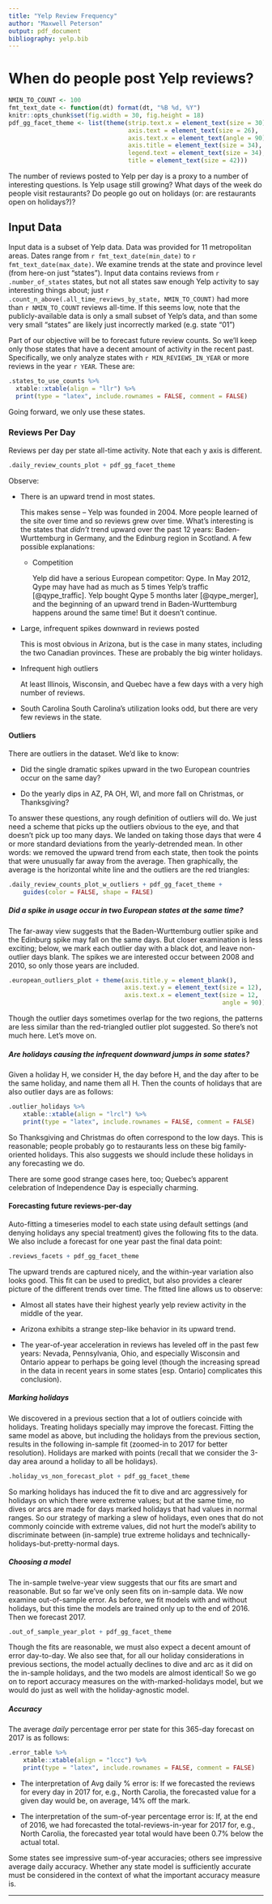 ```yaml
---
title: "Yelp Review Frequency"
author: "Maxwell Peterson"
output: pdf_document
bibliography: yelp.bib
---
```


# When do people post Yelp reviews?

```r
NMIN_TO_COUNT <- 100
fmt_text_date <- function(dt) format(dt, "%B %d, %Y")
knitr::opts_chunk$set(fig.width = 30, fig.height = 18)
pdf_gg_facet_theme <- list(theme(strip.text.x = element_text(size = 30),
                                 axis.text = element_text(size = 26),
                                 axis.text.x = element_text(angle = 90),
                                 axis.title = element_text(size = 34),
                                 legend.text = element_text(size = 34),
                                 title = element_text(size = 42)))
```

The number of reviews posted to Yelp per day is a proxy to
a number of interesting questions. Is Yelp usage still growing? What days of
the week do people visit restaurants? Do people go out on holidays (or: are
restaurants open on holidays?)?

## Input Data
Input data is a subset of Yelp data. Data was provided for 11 metropolitan areas.
Dates range from `r fmt_text_date(min_date)` to
`r fmt_text_date(max_date)`. We examine trends at the state and province level
(from here-on just "states"). Input data contains reviews from
`r .number_of_states` states, but not all states saw enough Yelp activity to
say interesting things about; just
`r .count_n_above(.all_time_reviews_by_state, NMIN_TO_COUNT)`
had more than `r NMIN_TO_COUNT` reviews all-time. If this seems low, note that
the publicly-available data is only a small subset of Yelp's data, and than
some very small "states" are likely just incorrectly marked (e.g. state "01")

Part of our objective will be to forecast future review counts. So we'll
keep only those states that have a decent amount of activity in the recent past.
Specifically, we only analyze states with `r MIN_REVIEWS_IN_YEAR` or more
reviews in the year `r YEAR`.  These are:
```r
.states_to_use_counts %>%
  xtable::xtable(align = "llr") %>%
  print(type = "latex", include.rownames = FALSE, comment = FALSE)
```

Going forward, we only use these states.

\pagebreak
      	
### Reviews Per Day
Reviews per day per state all-time activity.
Note that each y axis is different.

```r
.daily_review_counts_plot + pdf_gg_facet_theme
```

Observe:
	
* There is an upward trend in most states.
  
    This makes sense -- Yelp was founded
    in 2004. More people learned of the site over time and so reviews grew over time.
    What's interesting is the states that *didn't* trend upward over the past 12 years:
    Baden-Wurttemburg in Germany, and the Edinburg region in Scotland. A few
    possible explanations:

    + Competition
    
        Yelp did have a serious European competitor: Qype. In May 2012, Qype 
        may have had as much as 5 times Yelp's traffic [@qype_traffic].
	Yelp bought Qype 5 months later [@qype_merger], and the beginning of an
	upward trend in Baden-Wurttemburg happens around the same time!
	But it doesn't continue.

* Large, infrequent spikes downward in reviews posted

    This is most obvious in Arizona, but is the case in many states, including
    the two Canadian provinces. These are probably the big winter holidays.

* Infrequent high outliers

    At least Illinois, Wisconsin, and Quebec have a few days with a very high
    number of reviews.

* South Carolina
    South Carolina's utilization looks odd, but there are very few reviews
    in the state.

\pagebreak
    
#### Outliers
There are outliers in the dataset. We'd like to know:

* Did the single dramatic spikes upward in the two European countries occur
  on the same day?

* Do the yearly dips in AZ, PA OH, WI, and more fall on Christmas, or
  Thanksgiving?

To answer these questions, any rough definition of outliers will do.
We just need a scheme that picks up the outliers obvious to the eye, 
and that doesn't pick up too many days.
We landed on taking those days that were 4 or more standard deviations from
the yearly-detrended mean. In other words: we removed the upward trend from
each state, then took the points that were unusually far away from the average.
Then graphically, the average is the horizontal white line and the
outliers are the red triangles:

```r
.daily_review_counts_plot_w_outliers + pdf_gg_facet_theme +
    guides(color = FALSE, shape = FALSE)
```

##### Did a spike in usage occur in two European states at the same time?
	
The far-away view suggests that the Baden-Wurttemburg outlier spike
and the Edinburg spike may fall on the same days. But closer examination
is less exciting; below, we mark each outlier day with a black dot, and leave
non-outlier days blank. The spikes we are interested occur between 2008 and
2010, so only those years are included.

```r
.european_outliers_plot + theme(axis.title.y = element_blank(),
                                axis.text.y = element_text(size = 12),
                                axis.text.x = element_text(size = 12,
                                                           angle = 90))
```

Though the outlier  days sometimes overlap for the two regions,
the patterns are less similar than the red-triangled outlier plot suggested. So
there's not much here. Let's move on.  

\pagebreak
	
##### Are holidays causing the infrequent downward jumps in some states?

Given a holiday H, we consider H, the day before H, and the day after to be
the same holiday, and name them all H.
Then the counts of holidays that are also outlier days are as follows:
```r
.outlier_holidays %>%
    xtable::xtable(align = "lrcl") %>%
    print(type = "latex", include.rownames = FALSE, comment = FALSE)
```

So Thanksgiving and Christmas do often correspond to the low days. This
is reasonable; people probably go to restaurants less on these big family-oriented
holidays. This also suggests we should include these holidays in any forecasting we do.  

There are some good strange cases here, too; Quebec's apparent celebration of
Independence Day is especially charming.

\pagebreak

#### Forecasting future reviews-per-day

Auto-fitting a timeseries model to each state using default settings
(and denying holidays any special treatment) gives the following fits 
to the data. We also include a forecast for one year past
the final data point:
    
```r
.reviews_facets + pdf_gg_facet_theme
```  

The upward trends are captured nicely, and the within-year variation
also looks good. This fit can be used to predict, but also provides a clearer
picture of the different trends over time. The fitted line allows us
to observe:

* Almost all states have their highest yearly yelp review activity 
  in the middle of the year.

* Arizona exhibits a strange step-like behavior in its upward trend.

* The year-of-year acceleration in reviews has leveled off in the past
  few years: Nevada, Pennsylvania, Ohio, and especially Wisconsin and Ontario
  appear to perhaps be going level (though the increasing spread in the data
  in recent years in some states [esp. Ontario] complicates this conclusion).

\pagebreak

##### Marking holidays
We discovered in a previous section that a lot of outliers coincide with
holidays. Treating holidays specially may improve the forecast. Fitting the
same model as above, but including the holidays from the previous section,
results in the following in-sample fit (zoomed-in to 2017 for better resolution).
Holidays are marked with points (recall that we consider the 3-day area 
around a holiday to all be holidays).

```r
.holiday_vs_non_forecast_plot + pdf_gg_facet_theme
```  

So marking holidays has induced the fit to dive and arc aggressively for
holidays on which there were extreme values; but at the same time, no
dives or arcs are made for days marked holidays that had values in
normal ranges. So our strategy of marking a slew of holidays, even ones that
do not commonly coincide with extreme values, did not hurt the model's ability
to discriminate between (in-sample) true extreme holidays and 
technically-holidays-but-pretty-normal days.

\pagebreak

##### Choosing a model

The in-sample twelve-year view suggests that our fits are smart
and reasonable. But so far we've only seen fits on in-sample data.
We now examine out-of-sample error. As before, we fit models with and without
holidays, but this time the models are trained only up to the end
of 2016. Then we forecast 2017.

```r
.out_of_sample_year_plot + pdf_gg_facet_theme
```

Though the fits are reasonable, we must also expect a decent amount of
error day-to-day. We also see that, for all our holiday considerations
in previous sections, the model actually declines to dive and arc as it
did on the in-sample holidays, and the two models are almost identical!
So we go on to report accuracy measures on the with-marked-holidays model, but
we would do just as well with the holiday-agnostic model.

##### Accuracy
The average *daily* percentage error per state for this 365-day forecast
on 2017 is as follows:

```r
.error_table %>%
    xtable::xtable(align = "lccc") %>%
    print(type = "latex", include.rownames = FALSE, comment = FALSE)
```

* The interpretation of Avg daily % error is:
  If we forecasted the reviews
  for every day in 2017 for, e.g., North Carolia, the forecasted value for
  a given day would be, on average, 14% off the mark.

* The interpretation of the sum-of-year percentage error is:
  If, at the end of 2016, we had forecasted the total-reviews-in-year
  for 2017 for, e.g., North Carolia, the forecasted year total would have been
  0.7% below the actual total.

Some states see impressive sum-of-year accuracies; others see impressive average
daily accuracy. Whether any state model is sufficiently accurate
must be considered in the context of what the important accuracy measure is.


*****